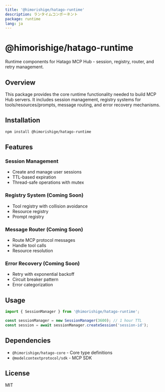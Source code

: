 ```yaml
---
title: '@himorishige/hatago-runtime'
description: ランタイムコンポーネント
package: runtime
lang: ja
---
```


# @himorishige/hatago-runtime

Runtime components for Hatago MCP Hub - session, registry, router, and retry management.

## Overview

This package provides the core runtime functionality needed to build MCP Hub servers. It includes session management, registry systems for tools/resources/prompts, message routing, and error recovery mechanisms.

## Installation

```bash
npm install @himorishige/hatago-runtime
```

## Features

### Session Management

- Create and manage user sessions
- TTL-based expiration
- Thread-safe operations with mutex

### Registry System (Coming Soon)

- Tool registry with collision avoidance
- Resource registry
- Prompt registry

### Message Router (Coming Soon)

- Route MCP protocol messages
- Handle tool calls
- Resource resolution

### Error Recovery (Coming Soon)

- Retry with exponential backoff
- Circuit breaker pattern
- Error categorization

## Usage

```typescript
import { SessionManager } from '@himorishige/hatago-runtime';

const sessionManager = new SessionManager(3600); // 1 hour TTL
const session = await sessionManager.createSession('session-id');
```

## Dependencies

- `@himorishige/hatago-core` - Core type definitions
- `@modelcontextprotocol/sdk` - MCP SDK

## License

MIT
